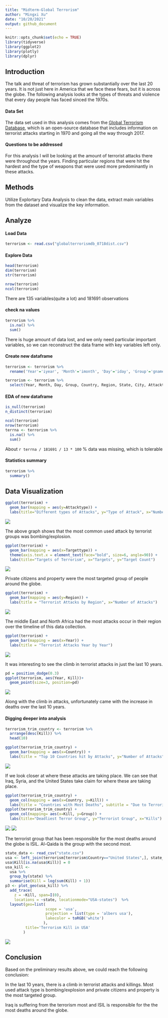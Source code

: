 ```yaml
---
title: "Midterm-Global Terrorism"
author: "Mingxi Xu"
date: "10/20/2021"
output: github_document
---
```


```r
knitr::opts_chunk$set(echo = TRUE)
library(tidyverse)
library(ggplot2)
library(plotly)
library(dplyr)
```

## Introduction

The talk and threat of terrorism has grown substantially over the last 20 years. It is not just here in America that we face these fears, but it is across the globe. The following analysis looks at the types of threats and violence that every day people has faced sinced the 1970s.

#### Data Set

The data set used in this analysis comes from the [Global Terrorism Database](https://www.kaggle.com/START-UMD/gtd), which is an open-source database that includes information on terrorist attacks starting in 1970 and going all the way through 2017.

#### Questions to be addressed

For this analysis I will be looking at the amount of terrorist attacks there were throughout the years. Finding particular regions that were hit the hardest and the type of weapons that were used more predominantly in these attacks.

## Methods

Utilize Explortary Data Analysis to clean the data, extract main variables from the dataset and visualize the key information.

## Analyze

#### Load Data

```r
terrorism <- read.csv("globalterrorismdb_0718dist.csv")
```

#### Explore Data

```r
head(terrorism)
dim(terrorism)
str(terrorism)
```

```r
nrow(terrorism)
ncol(terrorism)
```


There are 135 variables(quite a lot) and 181691 observations

#### check na values

```r
terrorism %>%
  is.na() %>%
  sum()
```


There is huge amount of data lost, and we only need particular important variables, so we can reconstruct the data frame with key variables left only.

#### Create new dataframe
```r
terrorism <- terrorism %>% 
  rename('Year'='iyear', 'Month'='imonth', 'Day'='iday', 'Group'='gname', 'Country'='country_txt', 'Region'='region_txt', 'State'='provstate', 'City'='city', 'Attacktype'='attacktype1_txt', 'Targettype'='targtype1_txt', 'Weapon'='weaptype1_txt', 'Kill'='nkill', 'Wound'='nwound')

terrorism <- terrorism %>%
  select(Year, Month, Day, Group, Country, Region, State, City, Attacktype, Targettype, Weapon, Kill, Wound)
```

#### EDA of new dataframe
```r
is_null(terrorism)
n_distinct(terrorism)
```

```r
ncol(terrorism)
nrow(terrorism)
terrna <- terrorism %>%
  is.na() %>%
  sum()
```

About `r terrna / 181691 / 13 * 100` % data was missing, which is tolerable

#### Statistics summary
```r
terrorism %>%
  summary()
```

## Data Visualization

```r
ggplot(terrorism) + 
  geom_bar(mapping = aes(y=Attacktype)) + 
  labs(title="Different types of Attacks", y="Type of Attack", x="Number of Attacks")
```
![](README_files/figure-gfm/unnamed-chunk-9-1.png)

The above graph shows that the most common used attack by terrorist groups was bombing/explosion.

```r
ggplot(terrorism) + 
  geom_bar(mapping = aes(x=Targettype)) + 
  theme(axis.text.x = element_text(face="bold", size=6, angle=90)) + 
  labs(title="Targets of Terrorism", x="Targets", y="Target Count")
```
![](README_files/figure-gfm/unnamed-chunk-10-1.png)

Private citizens and property were the most targeted group of people around the globe.

```r
ggplot(terrorism) + 
  geom_bar(mapping = aes(y=Region)) + 
  labs(title = "Terrorist Attacks by Region", x="Number of Attacks")
```
![](README_files/figure-gfm/unnamed-chunk-11-1.png)

The middle East and North Africa had the most attacks occur in their region over the timeline of this data collection.
```r
ggplot(terrorism) + 
  geom_bar(mapping = aes(x=Year)) + 
  labs(title = "Terrorist Attacks Year by Year") 
```
![](README_files/figure-gfm/unnamed-chunk-12-1.png)

It was interesting to see the climb in terrorist attacks in just the last 10 years.

```r
pd = position_dodge(0.3)
ggplot(terrorism, aes(Year, Kill))+
  geom_point(size=3, position=pd)
```
![](README_files/figure-gfm/unnamed-chunk-13-1.png)

Along with the climb in attacks, unfortunately came with the increase in deaths over the last 10 years.

#### Digging deeper into analysis
```r
terrorism_trim_country <- terrorism %>%
  arrange(desc(Kill)) %>%
  head(10)
```

```r
ggplot(terrorism_trim_country) + 
  geom_bar(mapping = aes(x=Country)) + 
  labs(title = "Top 10 Countries hit by Attacks", y="Number of Attacks")
```
![](README_files/figure-gfm/unnamed-chunk-15-1.png)

If we look closer at where these attacks are taking place. We can see that Iraq, Syria, and the United States take claim for where these are taking place.

```r
ggplot(terrorism_trim_country) + 
  geom_col(mapping = aes(x=Country, y=Kill)) + 
  labs(title = "Countries with Most Deaths", subtitle = "Due to Terrorist Attacks", y="Kills")
ggplot(terrorism_trim_country) + 
  geom_col(mapping= aes(x=Kill, y=Group)) + 
  labs(title="Deadliest Terror Group", y="Terrorist Group", x="Kills")  
```
![](README_files/figure-gfm/unnamed-chunk-16-1.png)
![](README_files/figure-gfm/unnamed-chunk-16-2.png)

The terrorist group that has been responsible for the most deaths around the globe is ISIL. Al-Qaida is the group with the second most.

```r
state_data <- read_csv("state.csv")
usa <- left_join(terrorism[terrorism$Country=="United States",], state_data, by=c("State"="state_name"))
usa$Kill[is.na(usa$Kill)] = 0
usa_kill <-
  usa %>% 
  group_by(state) %>% 
  summarise(Kill = log(sum(Kill) + 1))
p3 <- plot_geo(usa_kill) %>%
  add_trace(
    z = ~Kill, span=I(0),
    locations = ~state, locationmode="USA-states")  %>%
  layout(geo=list(
                  scope = 'usa',
                  projection = list(type = 'albers usa'),
                  lakecolor = toRGB('white')
                 ),
         title='Terrorism Kill in USA'
        )
```


![](README_files/figure-gfm/11.png)


## Conclusion

Based on the preliminary results above, we could reach the following conclusion:

In the last 10 years, there is a climb in terrorist attacks and killings. Most used attack type is bombing/explosion and private citizens and property is the most targeted group.

Iraq is suffering from the terrorism most and ISIL is responsible for the the most deaths around the globe.
